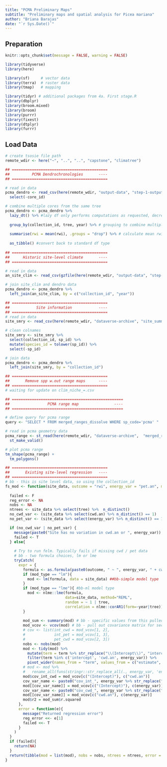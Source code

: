 ```yaml
---
title: "PCMA Preliminary Maps"
subtitle: "Preliminary maps and spatial analysis for Picea mariana"
author: "Briana Barajas"
date: "`r Sys.Date()`"
---
```


## Preparation

```r
knitr::opts_chunk$set(message = FALSE, warning = FALSE)
```

```r
library(tidyverse)
library(here)

library(sf)     # vector data
library(terra)  # raster data
library(tmap)   # mapping

library(tidyr) # additional packages from 4a. First stage.R
library(dbplyr)
library(broom.mixed)
library(broom)
library(purrr)
library(fixest)
library(dtplyr)
library(furrr)
```

## Load Data

```r
# create tsosie file path
remote_wdir <- here("~", "..", "..", "capstone", "climatree")
```


```r
## ===========================================
##          PCMA Dendrochronologies       ----
## ===========================================

# read in data
pcma_dendro <- read_csv(here(remote_wdir, "output-data", "step-1-output", "pcma_rwi.csv")) %>% 
  select(-core_id)

# combine multiple cores from the same tree
pcma_dendro <- pcma_dendro %>% 
  lazy_dt() %>% #lazy df only performs computations as requested, decrease comp time
  
  group_by(collection_id, tree, year) %>% # grouping to combine multiple cores from same tree
  
  summarise(rwi = mean(rwi), .groups = "drop") %>% # calculate mean rwi
  
  as_tibble() #convert back to standard df type
  
## ===========================================
##      Historic site-level climate       ----
## ===========================================

# read in data
an_site_clim <- read_csv(gzfile(here(remote_wdir, "output-data", "step-1-output", "site_an_clim.gz")))

# join site_clim and dendro data
pcma_dendro <- pcma_dendro %>% 
  left_join(an_site_clim, by = c("collection_id", "year"))

## ===========================================
##            Site information            ----
## ===========================================
# read in data
site_smry <- read_csv(here(remote_wdir, "dataverse-archive", "site_summary.csv"))

# clean colnames
site_smry <- site_smry %>% 
  select(collection_id, sp_id) %>% 
  mutate(species_id = tolower(sp_id)) %>% 
  select(-sp_id)

# join data
pcma_dendro <- pcma_dendro %>% 
  left_join(site_smry, by = "collection_id")

## ===========================================
##       Remove spp w.out range maps      ----
## ===========================================
# waiting for update on clim_niche_=.csv
```


```r
## ==================================================
##                 PCMA range map                ----
## ==================================================

# define query for pcma range
query <- "SELECT * FROM merged_ranges_dissolve WHERE sp_code='pcma' "

# read in pcma geometry data
pcma_range <- st_read(here(remote_wdir, "dataverse-archive",  "merged_ranges_dissolve.shp"), query = query) %>% 
  st_make_valid()

# plot pcma range
tm_shape(pcma_range) +
  tm_polygons()
```


```r
## ===========================================
##       Existing site-level regression   ----
## ===========================================
# bb - this is site level data, so using the collection_id
fs_mod <- function(site_data, outcome = "rwi", energy_var = "pet.an", mod_type = "lm"){
  
  failed <- F
  reg_error <- NA
  nobs <- NA
  ntrees <- site_data %>% select(tree) %>%  n_distinct()
  no_cwd_var <- (site_data %>% select(cwd.an) %>% n_distinct() == 1)
  no_pet_var <- (site_data %>% select(energy_var) %>% n_distinct() == 1)

  if (no_cwd_var | no_pet_var) {
    message(paste0("Site has no variation in cwd.an or ", energy_var))
    failed <- T
  } else{
    
    # Try to run felm. Typically fails if missing cwd / pet data
    # bb - two formula choices, lm or lme
    tryCatch(
      expr = {
        formula <- as.formula(paste0(outcome, " ~ ", energy_var, " + cwd.an")) #bb-define model/formula
        if (mod_type == "lm"){
          mod <- lm(formula, data = site_data) ##bb-simple model type
        }
        if (mod_type == "lme"){ #bb-ml model type 
          mod <- nlme::lme(formula,
                           data=site_data, method="REML",
                           random = ~ 1 | tree,
                           correlation = nlme::corAR1(form=~year|tree)) ## bb - controls for autocorrelation
        }
        
        mod_sum <- summary(mod) # bb - specific values from this pulled out in next step
        mod_vcov <- vcov(mod) # bb - pull out covariance matrix for second stage
        # cov <- list(int_cwd = mod_vcov[1, 2], 
        #             int_pet = mod_vcov[1, 3], 
        #             pet_cwd = mod_vcov[2, 3])
        nobs <- nobs(mod)
        mod <- tidy(mod) %>%
          mutate(term = term %>% str_replace("\\(Intercept\\)", "intercept")) %>% 
          filter(term %in% c('intercept', 'cwd.an', energy_var)) %>% 
          pivot_wider(names_from = "term", values_from = c("estimate", "std.error", "statistic", "p.value"))
        # mod <- mod %>% 
        #   rename_all(funs(stringr::str_replace_all(., energy_var, 'energy.an')))
        mod$cov_int_cwd = mod_vcov[c("(Intercept)"), c("cwd.an")]
        cov_var_name <- paste0("cov_int_", energy_var %>% str_replace(".an", ""))
        mod[[cov_var_name]] = mod_vcov[c("(Intercept)"), c(energy_var)]
        cov_var_name <- paste0("cov_cwd_", energy_var %>% str_replace(".an", ""))
        mod[[cov_var_name]] = mod_vcov[c("cwd.an"), c(energy_var)]
        mod$r2 = mod_sum$r.squared
      },
      error = function(e){ 
        message("Returned regression error")
        reg_error <<- e[1]
        failed <<- T
      }
    )    
  }
  if (failed){
    return(NA)
  }
  return(tibble(mod = list(mod), nobs = nobs, ntrees = ntrees, error = reg_error))
}

```

